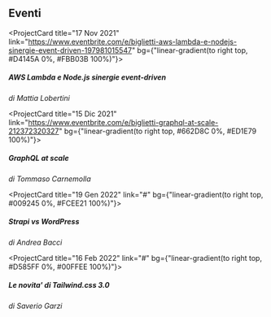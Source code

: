 <!--
  Some gradients

  linear-gradient(to right, #D4145A 0%, #FBB03B 100%)
  linear-gradient(to right, #662D8C 0%, #ED1E79 100%)
  linear-gradient(to right, #009245 0%, #FCEE21 100%)
  linear-gradient(to right, #D585FF 0%, #00FFEE 100%)

  linear-gradient(to right, #3D7EAA 0%, #FFE47A 100%)
  linear-gradient(to right, #5C258D 0%, #4389A2 100%)
  linear-gradient(to right, #134E5E 0%, #71B280 100%)
  linear-gradient(to right, #4776E6 0%, #8E54E9 100%)
  linear-gradient(to right, #1F1C2C 0%, #928DAB 100%)
  linear-gradient(to right, #DD5E89 0%, #F7BB97 100%)
-->
## Eventi

<ProjectCard title="17 Nov 2021" link="https://www.eventbrite.com/e/biglietti-aws-lambda-e-nodejs-sinergie-event-driven-197981015547" bg={"linear-gradient(to right top, #D4145A 0%, #FBB03B 100%)"}>
  <h5>AWS Lambda e Node.js sinergie event-driven</h5>
  <i>di Mattia Lobertini</i>
</ProjectCard>

<ProjectCard title="15 Dic 2021" link="https://www.eventbrite.com/e/biglietti-graphql-at-scale-212372320327" bg={"linear-gradient(to right top, #662D8C 0%, #ED1E79 100%)"}>
  <h5>GraphQL at scale</h5>
  <i>di Tommaso Carnemolla</i>
</ProjectCard>

<ProjectCard title="19 Gen 2022" link="#" bg={"linear-gradient(to right top, #009245 0%, #FCEE21 100%)"}>
  <h5>Strapi vs WordPress</h5>
  <i>di Andrea Bacci</i>
</ProjectCard>

<ProjectCard title="16 Feb 2022" link="#" bg={"linear-gradient(to right top, #D585FF 0%, #00FFEE 100%)"}>
  <h5>Le novita' di Tailwind.css 3.0</h5>
  <i>di Saverio Garzi</i>
</ProjectCard>
